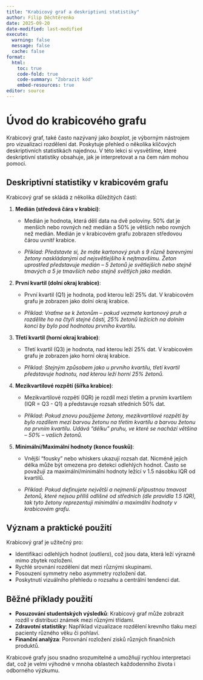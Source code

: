 ```yaml
---
title: "Krabicový graf a deskriptivní statistiky"
author: Filip Děchtěrenko
date: 2025-09-20
date-modified: last-modified
execute:
  warning: false
  message: false
  cache: false
format:
  html:
    toc: true
    code-fold: true
    code-summary: "Zobrazit kód"
    embed-resources: true
editor: source
---
```


# Úvod do krabicového grafu

Krabicový graf, také často nazývaný jako *boxplot*, je výborným nástrojem pro vizualizaci rozdělení dat. Poskytuje přehled o několika klíčových deskriptivních statistikách najednou. V této lekci si vysvětlíme, které deskriptivní statistiky obsahuje, jak je interpretovat a na čem nám mohou pomoci.

## Deskriptivní statistiky v krabicovém grafu

Krabicový graf se skládá z několika důležitých částí:

1. **Medián (středová čára v krabici)**:
   - Medián je hodnota, která dělí data na dvě poloviny. 50% dat je menších nebo rovných než medián a 50% je větších nebo rovných než medián. Medián je v krabicovém grafu zobrazen středovou čárou uvnitř krabice.
   
   - *Příklad: Představte si, že máte kartonový pruh s 9 různě barevnými žetony naskládanými od nejsvětlejšího k nejtmavšímu. Žeton uprostřed představuje medián – 5 žetonů je světlejších nebo stejně tmavých a 5 je tmavších nebo stejně světlých jako medián.*

2. **První kvartil (dolní okraj krabice)**:
   - První kvartil (Q1) je hodnota, pod kterou leží 25% dat. V krabicovém grafu je zobrazen jako dolní okraj krabice.
   
   - *Příklad: Vraťme se k žetonům – pokud vezmete kartonový pruh a rozdělíte ho na čtyři stejné části, 25% žetonů ležících na dolním konci by bylo pod hodnotou prvního kvartilu.*

3. **Třetí kvartil (horní okraj krabice)**:
   - Třetí kvartil (Q3) je hodnota, nad kterou leží 25% dat. V krabicovém grafu je zobrazen jako horní okraj krabice.
   
   - *Příklad: Stejným způsobem jako u prvního kvartilu, třetí kvartil představuje hodnotu, nad kterou leží horní 25% žetonů.*

4. **Mezikvartilové rozpětí (šířka krabice)**:
   - Mezikvartilové rozpětí (IQR) je rozdíl mezi třetím a prvním kvartilem (IQR = Q3 - Q1) a představuje rozsah středních 50% dat.
   
   - *Příklad: Pokud znovu použijeme žetony, mezikvartilové rozpětí by bylo rozdílem mezi barvou žetonu na třetím kvartilu a barvou žetonu na prvním kvartilu. Udává "délku" pruhu, ve které se nachází většina – 50% – vašich žetonů.*

5. **Minimální/Maximální hodnoty (konce fousků)**:
   - Vnější "fousky" nebo whiskers ukazují rozsah dat. Nicméně jejich délka může být omezena pro detekci odlehlých hodnot. Často se považují za maximální/minimální hodnoty ležící v 1.5 násobku IQR od kvartilů.
   
   - *Příklad: Pokud definujete největší a nejmenší přípustnou tmavost žetonů, které nejsou příliš odlišné od středních (dle pravidla 1.5 IQR), tak tyto žetony reprezentují minimální a maximální hodnoty v krabicovém grafu.*

## Význam a praktické použití

Krabicový graf je užitečný pro:

- Identifikaci odlehlých hodnot (*outliers*), což jsou data, která leží výrazně mimo zbytek rozložení.
- Rychlé srovnání rozdělení dat mezi různými skupinami.
- Posouzení symmetry nebo asymmetry rozložení dat.
- Poskytnutí vizuálního přehledu o rozsahu a centrální tendenci dat.

## Běžné příklady použití

- **Posuzování studentských výsledků**: Krabicový graf může zobrazit rozdíl v distribuci známek mezi různými třídami.
- **Zdravotní statistiky**: Například vizualizace rozdělení krevního tlaku mezi pacienty různého věku či pohlaví.
- **Finanční analýza**: Porovnání rozložení zisků různých finančních produktů.

Krabicové grafy jsou snadno srozumitelné a umožňují rychlou interpretaci dat, což je velmi výhodné v mnoha oblastech každodenního života i odborného výzkumu.


